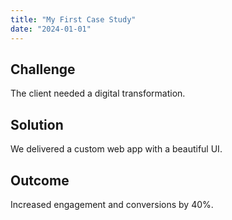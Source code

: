 ```yaml
---
title: "My First Case Study"
date: "2024-01-01"
---
```


<Hero title="My First Case Study" subtitle="A simple but impactful journey." />

## Challenge
The client needed a digital transformation.

## Solution
We delivered a custom web app with a beautiful UI.

## Outcome
Increased engagement and conversions by 40%.
